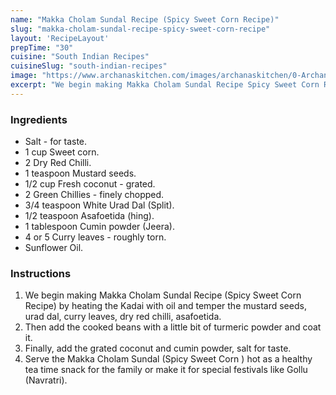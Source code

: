 ---
name: "Makka Cholam Sundal Recipe (Spicy Sweet Corn Recipe)"
slug: "makka-cholam-sundal-recipe-spicy-sweet-corn-recipe"
layout: 'RecipeLayout'
prepTime: "30"
cuisine: "South Indian Recipes"
cuisineSlug: "south-indian-recipes"
image: "https://www.archanaskitchen.com/images/archanaskitchen/0-Archanas-Kitchen-Recipes/2016/sept-22/Makka_Chollam_Sundam_Recipe.jpg"
excerpt: "We begin making Makka Cholam Sundal Recipe Spicy Sweet Corn Recipe by heating the Kadai with oil and temper the mustard seeds, urad dal, curry leaves, dry red chilli, asafoetida"
---

### Ingredients

- Salt - for taste.
- 1 cup Sweet corn.
- 2 Dry Red Chilli.
- 1 teaspoon Mustard seeds.
- 1/2 cup Fresh coconut - grated.
- 2 Green Chillies - finely chopped.
- 3/4 teaspoon White Urad Dal (Split).
- 1/2 teaspoon Asafoetida (hing).
- 1 tablespoon Cumin powder (Jeera).
- 4 or 5 Curry leaves - roughly torn.
- Sunflower Oil.

### Instructions

1. We begin making Makka Cholam Sundal Recipe (Spicy Sweet Corn Recipe) by heating the Kadai with oil and temper the mustard seeds, urad dal, curry leaves, dry red chilli, asafoetida.
1. Then add the cooked beans with a little bit of turmeric powder and coat it.
1. Finally, add the grated coconut and cumin powder, salt for taste.
1. Serve the Makka Cholam Sundal  (Spicy Sweet Corn ) hot as a healthy tea time snack for the family or make it for special festivals like Gollu (Navratri).

